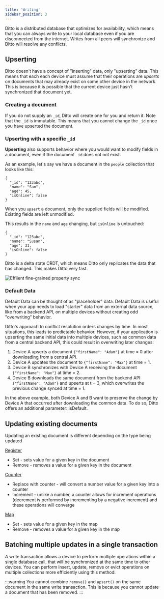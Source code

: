 ```yaml
---
title: 'Writing'
sidebar_position: 3
---
```



Ditto is a distributed database that optimizes for availability, which means
that you can always write to your local database even if you are disconnected
from the internet. Writes from all peers will synchronize and Ditto will resolve
any conflicts.

## Upserting 

 Ditto doesn't have a concept of "inserting" data, only "upserting" data. This
 means that each each device must assume that their operations are *upserts* on
 documents that may already exist on some other device in the network. This is because it is
 possible that the current device just hasn't synchronized that document yet.

### Creating a document

If you do not supply an `_id`, Ditto will create one for you and return it. Note that the `_id` is
 immutable.  This means that you cannot change the `_id` once you have upserted
 the document.
 
<SnippetGroup name="upsert" />

### Upserting with a specific `_id`

__Upserting__ also supports behavior where you would want to modify fields in a
document, even if the document `_id` does not not exist.  

As an example, let's say we have a document in the `people` collection that looks like this:

```jsonc
{
  "_id": "123abc",
  "name": "Sam",
  "age": 45,
  "isOnline": false
}
```

When you `upsert` a document, only the supplied fields will be modified. Existing fields are left unmodified. 

<SnippetGroup
  name='upsert-id' 
/>

This results in the `name` and `age` changing, but `isOnline` is untouched:

```jsonc
{
  "_id": "123abc",
  "name": "Susan",
  "age": 31,
  "isOnline": false
}
```

Ditto is a delta state CRDT, which means Ditto only replicates the data that has changed. This makes Ditto very fast.

![Effiient fine-grained property sync](replication-model.png)


### Default Data

Default Data can be thought of as "placeholder" data.  Default Data is useful when your app needs to load "starter" data from an external data source, like from a backend API, on multiple devices without creating odd "overwriting" behavior.

Ditto's approach to conflict resolution orders changes by time. In most situations, this leads to predictable behavior. However, if your application is upserting the same initial data into multiple devices, such as common data from a central backend API, this could result in overwriting later changes:

1. Device A upserts a document `{"firstName": "Adam"}` at time = 0 after downloading from a central API.
2. Device A updates the document to `{"firstName": "Max"}` at time = 1.
3. Device B synchronizes with Device A receiving the document `{"firstName": "Max"}` at time = 2.
4. Device B downloads the same document from the backend API `{"firstName": "Adam"}` and upserts at t = 3, which overwrites the previous change synced at time = 1.

In the above example, both Device A and B want to preserve the change by Device A that occurred after downloading the common data. To do so, Ditto offers an additional parameter: isDefault.

<SnippetGroup
  name='upsert-default-data' 
/>

## Updating existing documents

Updating an existing document is different depending on the type being updated

[Register](../datamodel/register)

* Set - sets value for a given key in the document
* Remove - removes a value for a given key in the document

[Counter](../datamodel/counter)

* Replace with counter - will convert a number value for a given key into a counter
* Increment - unlike a number, a counter allows for increment operations (decrement is performed by incrementing by a negative increment) and these operations will converge

[Map](../datamodel/map)

* Set - sets value for a given key in the map
* Remove - removes a value for a given key in the map

<SnippetGroup
  name='update' 
/>

## Batching multiple updates in a single transaction

A write transaction allows a device to perform multiple operations within a
single database call, that will be synchronized at the same time to other
devices. You can perform insert, update, remove or evict operations on multiple
collections more efficiently using this method.

:::warning
You cannot combine `remove()` and `upsert()` on the same document in the same write transaction. This is because you cannot update a document that has been removed.
:::

<SnippetGroup name="write-transaction" />
